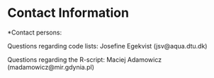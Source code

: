 # Contact Information {-}

*Contact persons:

Questions regarding code lists: Josefine Egekvist (jsv@aqua.dtu.dk)

Questions regarding the R-script: Maciej Adamowicz (madamowicz@mir.gdynia.pl)
